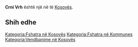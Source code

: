 {{Fshat në Kosovës
 | Emri                = Crni Vrh
| srp_N_name = Crni Vrh
| srp_N_FULL_NAME_RO = Crni Vrh
| srp_N_FULL_NAME_ND_RO = Crni Vrh
| srp_N_SORT_NAME_RG = CRNIVRH
| srp_N_FULL_NAME_RG = Crni Vrh
| srp_N_FULL_NAME_ND_RG = Crni Vrh

 | Emri (Rasa dhanore) = 
 | Figura              = 
 | Shteti              = Kosovo
 | Komuna              = 
 | Kodi postar         = 
 | Sipërfaqja          = 

 | Popullsia           = 

 | Regj. i popullsisë  = 
 | Dend. e popullsisë  = 
 | Faqja zyrtare       = 
 <!--- Koordinatat ----> 
 | Gjerësia            = 42.234444
 | Gjatësia            = 21.089722
 | Lartësia            = 
}}
'''Crni Vrh''' është një [[]] në [[]] të [[Kosovës]].

<!-- == Gjeografia == -->
<!-- == Historia == -->
<!-- == Demografia == -->
== Shih edhe ==
{{Komuna }}
{{Kosovo-Administrata-Cung}}

[[Kategoria:Fshatra në Kosovës]]
[[Kategoria:Fshatra në Kommunes ]]
[[Kategoria:Vendbanime në Kosovës]]